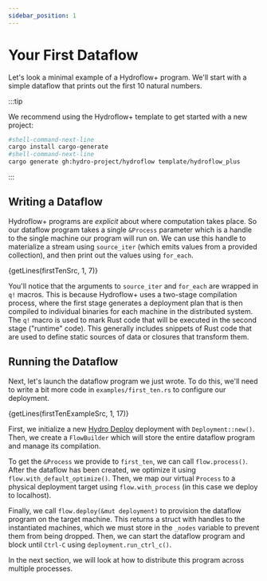 ```yaml
---
sidebar_position: 1
---
```



# Your First Dataflow
Let's look a minimal example of a Hydroflow+ program. We'll start with a simple dataflow that prints out the first 10 natural numbers.

:::tip

We recommend using the Hydroflow+ template to get started with a new project:

```bash
#shell-command-next-line
cargo install cargo-generate
#shell-command-next-line
cargo generate gh:hydro-project/hydroflow template/hydroflow_plus
```

:::

## Writing a Dataflow

Hydroflow+ programs are _explicit_ about where computation takes place. So our dataflow program takes a single `&Process` parameter which is a handle to the single machine our program will run on. We can use this handle to materialize a stream using `source_iter` (which emits values from a provided collection), and then print out the values using `for_each`.

<CodeBlock language="rust" title="src/first_ten.rs">{getLines(firstTenSrc, 1, 7)}</CodeBlock>

You'll notice that the arguments to `source_iter` and `for_each` are wrapped in `q!` macros. This is because Hydroflow+ uses a two-stage compilation process, where the first stage generates a deployment plan that is then compiled to individual binaries for each machine in the distributed system. The `q!` macro is used to mark Rust code that will be executed in the second stage ("runtime" code). This generally includes snippets of Rust code that are used to define static sources of data or closures that transform them.

## Running the Dataflow
Next, let's launch the dataflow program we just wrote. To do this, we'll need to write a bit more code in `examples/first_ten.rs` to configure our deployment.

<CodeBlock language="rust">{getLines(firstTenExampleSrc, 1, 17)}</CodeBlock>

First, we initialize a new [Hydro Deploy](../../deploy/index.md) deployment with `Deployment::new()`. Then, we create a `FlowBuilder` which will store the entire dataflow program and manage its compilation.

To get the `&Process` we provide to `first_ten`, we can call `flow.process()`. After the dataflow has been created, we optimize it using `flow.with_default_optimize()`. Then, we map our virtual `Process` to a physical deployment target using `flow.with_process` (in this case we deploy to localhost).

Finally, we call `flow.deploy(&mut deployment)` to provision the dataflow program on the target machine. This returns a struct with handles to the instantiated machines, which we must store in the `_nodes` variable to prevent them from being dropped. Then, we can start the dataflow program and block until `Ctrl-C` using `deployment.run_ctrl_c()`.

In the next section, we will look at how to distribute this program across multiple processes.
